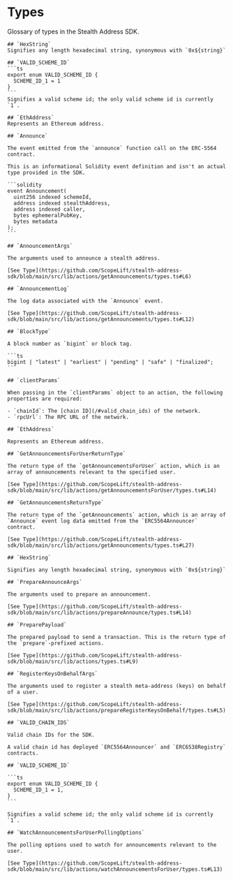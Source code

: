 # Types

Glossary of types in the Stealth Address SDK.

    ## `HexString`
    Signifies any length hexadecimal string, synonymous with `0x${string}`

    ## `VALID_SCHEME_ID`
    ```ts
    export enum VALID_SCHEME_ID {
      SCHEME_ID_1 = 1
    }
    ```
    Signifies a valid scheme id; the only valid scheme id is currently `1`.

    ## `EthAddress`
    Represents an Ethereum address.

    ## `Announce`

    The event emitted from the `announce` function call on the ERC-5564 contract.

    This is an informational Solidity event definition and isn't an actual type provided in the SDK.

    ```solidity
    event Announcement(
      uint256 indexed schemeId,
      address indexed stealthAddress,
      address indexed caller,
      bytes ephemeralPubKey,
      bytes metadata
    );
    ```

    ## `AnnouncementArgs`

    The arguments used to announce a stealth address.

    [See Type](https://github.com/ScopeLift/stealth-address-sdk/blob/main/src/lib/actions/getAnnouncements/types.ts#L6)

    ## `AnnouncementLog`

    The log data associated with the `Announce` event.

    [See Type](https://github.com/ScopeLift/stealth-address-sdk/blob/main/src/lib/actions/getAnnouncements/types.ts#L12)

    ## `BlockType`

    A block number as `bigint` or block tag.

    ```ts
    bigint | "latest" | "earliest" | "pending" | "safe" | "finalized";
    ```

    ## `clientParams`

    When passing in the `clientParams` object to an action, the following properties are required:

    - `chainId`: The [chain ID](/#valid_chain_ids) of the network.
    - `rpcUrl`: The RPC URL of the network.

    ## `EthAddress`

    Represents an Ethereum address.

    ## `GetAnnouncementsForUserReturnType`

    The return type of the `getAnnouncementsForUser` action, which is an array of announcements relevant to the specified user.

    [See Type](https://github.com/ScopeLift/stealth-address-sdk/blob/main/src/lib/actions/getAnnouncementsForUser/types.ts#L14)

    ## `GetAnnouncementsReturnType`

    The return type of the `getAnnouncements` action, which is an array of `Announce` event log data emitted from the `ERC5564Announcer` contract.

    [See Type](https://github.com/ScopeLift/stealth-address-sdk/blob/main/src/lib/actions/getAnnouncements/types.ts#L27)

    ## `HexString`

    Signifies any length hexadecimal string, synonymous with `0x${string}`

    ## `PrepareAnnounceArgs`

    The arguments used to prepare an announcement.

    [See Type](https://github.com/ScopeLift/stealth-address-sdk/blob/main/src/lib/actions/prepareAnnounce/types.ts#L14)

    ## `PreparePayload`

    The prepared payload to send a transaction. This is the return type of the `prepare`-prefixed actions.

    [See Type](https://github.com/ScopeLift/stealth-address-sdk/blob/main/src/lib/actions/types.ts#L9)

    ## `RegisterKeysOnBehalfArgs`

    The arguments used to register a stealth meta-address (keys) on behalf of a user.

    [See Type](https://github.com/ScopeLift/stealth-address-sdk/blob/main/src/lib/actions/prepareRegisterKeysOnBehalf/types.ts#L5)

    ## `VALID_CHAIN_IDS`

    Valid chain IDs for the SDK.

    A valid chain id has deployed `ERC5564Announcer` and `ERC6538Registry` contracts.

    ## `VALID_SCHEME_ID`

    ```ts
    export enum VALID_SCHEME_ID {
      SCHEME_ID_1 = 1,
    }
    ```

    Signifies a valid scheme id; the only valid scheme id is currently `1`.

    ## `WatchAnnouncementsForUserPollingOptions`

    The polling options used to watch for announcements relevant to the user.

    [See Type](https://github.com/ScopeLift/stealth-address-sdk/blob/main/src/lib/actions/watchAnnouncementsForUser/types.ts#L13)
